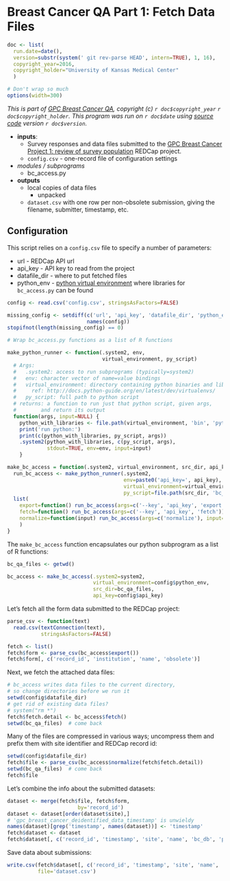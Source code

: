 Breast Cancer QA Part 1: Fetch Data Files
=========================================

```r
doc <- list(
  run.date=date(),
  version=substr(system(' git rev-parse HEAD', intern=TRUE), 1, 16),
  copyright_year=2016,
  copyright_holder="University of Kansas Medical Center"
  )

# Don't wrap so much
options(width=300) 
```

_This is part of [GPC Breast Cancer QA][about],
copyright (c) `r doc$copyright_year` `r doc$copyright_holder`.
This program was run on `r doc$date` using [source code][src]
version `r doc$version`._

[src]: https://github.com/kumc-bmi/bc_qa
[about]: README.md

 - **inputs**:
   - Survey responses and data files submitted to the
     [GPC Breast Cancer Project 1: review of survey population][4044]
     REDCap project.
   - `config.csv` - one-record file of configuration settings
 - *modules / subprograms*
   - bc_access.py
 - **outputs**
   - local copies of data files
     - unpacked
   - `dataset.csv` with one row per non-obsolete submission,
     giving the filename, submitter, timestamp, etc.

[4044]: https://redcap.kumc.edu/redcap_v5.7.7/index.php?pid=4044
[pyenv]: http://docs.python-guide.org/en/latest/dev/virtualenvs/


## Configuration

This script relies on a `config.csv` file to specify a number of parameters:

  - url - REDCap API url
  - api_key - API key to read from the project
  - datafile_dir - where to put fetched files
  - python_env - [python virtual environment][pyenv] where libraries
    for `bc_access.py` can be found

```r
config <- read.csv('config.csv', stringsAsFactors=FALSE)

missing_config <- setdiff(c('url', 'api_key', 'datafile_dir', 'python_env'),
                          names(config))
stopifnot(length(missing_config) == 0)
```


```r
# Wrap bc_access.py functions as a list of R functions

make_python_runner <- function(.system2, env,
                               virtual_environment, py_script)
  # Args:
  #   .system2: access to run subprograms (typically=system2)
  #   env: character vector of name=value bindings
  #   virtual_environment: directory containing python binaries and libraries
  #     ref: http://docs.python-guide.org/en/latest/dev/virtualenvs/
  #   py_script: full path to python script
  # returns: a function to run just that python script, given args,
  #        and return its output
  function(args, input=NULL) {
    python_with_libraries <- file.path(virtual_environment, 'bin', 'python')
    print('run python:')
    print(c(python_with_libraries, py_script, args))
    .system2(python_with_libraries, c(py_script, args),
             stdout=TRUE, env=env, input=input)
    }

make_bc_access = function(.system2, virtual_environment, src_dir, api_key) {
  run_bc_access <- make_python_runner(.system2,
                                      env=paste0('api_key=', api_key),
                                      virtual_environment=virtual_environment,
                                      py_script=file.path(src_dir, 'bc_access.py'))
  list(
    export=function() run_bc_access(args=c('--key', 'api_key', 'export')),
    fetch=function() run_bc_access(args=c('--key', 'api_key', 'fetch')),
    normalize=function(input) run_bc_access(args=c('normalize'), input=input)
    )
}

```

The `make_bc_access` function encapsulates our python subprogram as
a list of R functions:

```r
bc_qa_files <- getwd()

bc_access <- make_bc_access(.system2=system2,
                            virtual_environment=config$python_env,
                            src_dir=bc_qa_files,
                            api_key=config$api_key)
```


Let's fetch all the form data submitted to the REDCap project:

```r
parse_csv <- function(text)
  read.csv(textConnection(text),
           stringsAsFactors=FALSE)

fetch <- list()
fetch$form <- parse_csv(bc_access$export())
fetch$form[, c('record_id', 'institution', 'name', 'obsolete')]
```


Next, we fetch the attached data files:
 
```r
# bc_access writes data files to the current directory,
# so change directories before we run it
setwd(config$datafile_dir)
# get rid of existing data files?
# system("rm *")
fetch$fetch.detail <- bc_access$fetch()
setwd(bc_qa_files)  # come back
```


Many of the files are compressed in various ways; uncompress them and
prefix them with site identifier and REDCap record id:

```r
setwd(config$datafile_dir)
fetch$file <- parse_csv(bc_access$normalize(fetch$fetch.detail))
setwd(bc_qa_files)  # come back
fetch$file
```

Let's combine the info about the submitted datasets:

```r
dataset <- merge(fetch$file, fetch$form,
                       by='record_id')
dataset <- dataset[order(dataset$site),]
# 'gpc_breast_cancer_deidentified_data_timestamp' is unwieldy
names(dataset)[grep('timestamp', names(dataset))] <- 'timestamp'
fetch$dataset <- dataset
fetch$dataset[, c('record_id', 'timestamp', 'site', 'name', 'bc_db', 'patient_qty')]
```

Save data about submissions:

```r
write.csv(fetch$dataset[, c('record_id', 'timestamp', 'site', 'name', 'bc_db')],
          file='dataset.csv')
```
